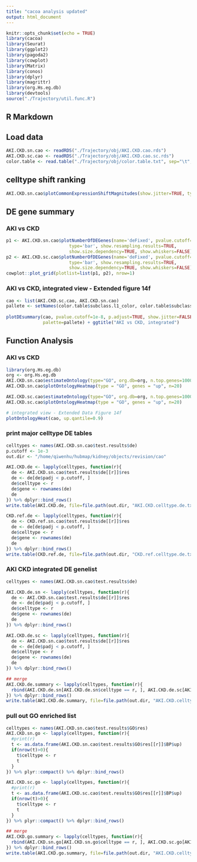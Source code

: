 ```yaml
---
title: "cacoa analysis updated"
output: html_document
---
```


```r
knitr::opts_chunk$set(echo = TRUE)
library(cacoa)
library(Seurat)
library(ggplot2)
library(pagoda2)
library(cowplot)
library(Matrix)
library(conos)
library(dplyr)
library(magrittr)
library(org.Hs.eg.db)
library(devtools)
source("./Trajectory/util.func.R")
```

## R Markdown
## Load data
```r
AKI.CKD.sn.cao <- readRDS("./Trajectory/obj/AKI.CKD.cao.rds")
AKI.CKD.sc.cao <- readRDS("./Trajectory/obj/AKI.CKD.cao.sc.rds")
color.table <- read.table("./Trajectory/obj/color.table.txt", sep="\t", comment.char="!", header = T)
```

## celltype shift ranking
```r
AKI.CKD.sn.cao$plotCommonExpressionShiftMagnitudes(show.jitter=TRUE, type='box') 
```

## DE gene summary

### AKI vs CKD
```r
p1 <- AKI.CKD.sn.cao$plotNumberOfDEGenes(name='deFixed', pvalue.cutoff=1e-3, p.adjust=FALSE, show.jitter=FALSE,
                        type='bar', show.resampling.results=TRUE,
                        show.size.dependency=TRUE, show.whiskers=FALSE) + ggtitle("sn")
p2 <- AKI.CKD.sc.cao$plotNumberOfDEGenes(name='deFixed', pvalue.cutoff=1e-3, p.adjust=FALSE, show.jitter=FALSE,
                        type='bar', show.resampling.results=TRUE,
                        show.size.dependency=TRUE, show.whiskers=FALSE) + ggtitle("sc")
cowplot::plot_grid(plotlist=list(p1, p2), nrow=1)
```

### AKI vs CKD, integrated view - Extended figure 14f
```r
cao <- list(AKI.CKD.sc.cao, AKI.CKD.sn.cao)
pallete <- setNames(color.table$subclass.l1_color, color.table$subclass.l1_label)
  
plotDEsummary(cao, pvalue.cutoff=1e-8, p.adjust=TRUE, show.jitter=FALSE, show.regression=F,
              palette=pallete) + ggtitle("AKI vs CKD, integrated")
```

## Function Analysis
### AKI vs CKD
```r
library(org.Hs.eg.db)
org <- org.Hs.eg.db
AKI.CKD.sn.cao$estimateOntology(type="GO", org.db=org, n.top.genes=1000)
AKI.CKD.sn.cao$plotOntologyHeatmap(type = "GO", genes = "up", n=20)
```

```r
AKI.CKD.sc.cao$estimateOntology(type="GO", org.db=org, n.top.genes=1000)
AKI.CKD.sc.cao$plotOntologyHeatmap(type = "GO", genes = "up", n=20)
```
```r
# integrated view - Extended Data Figure 14f
plotOntologyHeat(cao, up.qantile=0.9)
```


### print major celltype DE tables
```r
celltypes <- names(AKI.CKD.sn.cao$test.results$de)
p.cutoff <- 1e-3
out.dir <- "/home/qiwenhu/hubmap/kidney/objects/revision/cao"

AKI.CKD.de <- lapply(celltypes, function(r){
  de <- AKI.CKD.sn.cao$test.results$de[[r]]$res
  de <- de[de$padj < p.cutoff, ]
  de$celltype <- r
  de$gene <- rownames(de)
  de
}) %>% dplyr::bind_rows()
write.table(AKI.CKD.de, file=file.path(out.dir, "AKI.CKD.celltype.de.txt"), sep="\t", col.names=T, row.names=F, quote=F)

CKD.ref.de <- lapply(celltypes, function(r){
  de <- CKD.ref.sn.cao$test.results$de[[r]]$res
  de <- de[de$padj < p.cutoff, ]
  de$celltype <- r
  de$gene <- rownames(de)
  de
}) %>% dplyr::bind_rows()
write.table(CKD.ref.de, file=file.path(out.dir, "CKD.ref.celltype.de.txt"), sep="\t", col.names=T, row.names=F, quote=F)

```


### AKI CKD integrated DE genelist
```r
celltypes <- names(AKI.CKD.sn.cao$test.results$de)

AKI.CKD.de.sn <- lapply(celltypes, function(r){
  de <- AKI.CKD.sn.cao$test.results$de[[r]]$res
  de <- de[de$padj < p.cutoff, ]
  de$celltype <- r
  de$gene <- rownames(de)
  de
}) %>% dplyr::bind_rows()

AKI.CKD.de.sc <- lapply(celltypes, function(r){
  de <- AKI.CKD.sn.cao$test.results$de[[r]]$res
  de <- de[de$padj < p.cutoff, ]
  de$celltype <- r
  de$gene <- rownames(de)
  de
}) %>% dplyr::bind_rows()

## merge
AKI.CKD.de.summary <- lapply(celltypes, function(r){
  rbind(AKI.CKD.de.sn[AKI.CKD.de.sn$celltype == r, ], AKI.CKD.de.sc[AKI.CKD.de.sc$celltype == r, ])
}) %>% dplyr::bind_rows()
write.table(AKI.CKD.de.summary, file=file.path(out.dir, "AKI.CKD.celltype.de.summary.txt"), sep="\t", col.names=T, row.names=F, quote=F)
```

### pull out GO enriched list
```r
celltypes <- names(AKI.CKD.sn.cao$test.results$GO$res)
AKI.CKD.sn.go <- lapply(celltypes, function(r){
  #print(r)
  t <- as.data.frame(AKI.CKD.sn.cao$test.results$GO$res[[r]]$BP$up)
  if(nrow(t)>0){
    t$celltype <- r
    t 
  }
}) %>% plyr::compact() %>% dplyr::bind_rows()

AKI.CKD.sc.go <- lapply(celltypes, function(r){
  #print(r)
  t <- as.data.frame(AKI.CKD.sc.cao$test.results$GO$res[[r]]$BP$up)
  if(nrow(t)>0){
    t$celltype <- r
    t 
  }
}) %>% plyr::compact() %>% dplyr::bind_rows()

## merge
AKI.CKD.go.summary <- lapply(celltypes, function(r){
  rbind(AKI.CKD.sn.go[AKI.CKD.sn.go$celltype == r, ], AKI.CKD.sc.go[AKI.CKD.sc.go$celltype == r, ])
}) %>% dplyr::bind_rows()
write.table(AKI.CKD.go.summary, file=file.path(out.dir, "AKI.CKD.celltype.GO.summary.txt"), sep="\t", col.names=T, row.names=F, quote=F)
```


